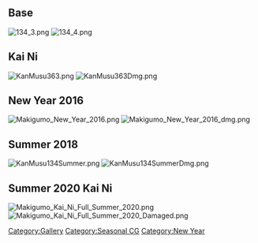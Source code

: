 ==Base==
[[File:134_3.png]] [[File:134_4.png]]

==Kai Ni==

[[File:KanMusu363.png]] [[File:KanMusu363Dmg.png]]

==New Year 2016==
[[File:Makigumo New Year 2016.png]] [[File:Makigumo New Year 2016 dmg.png]]

==Summer 2018==
[[File:KanMusu134Summer.png]] [[File:KanMusu134SummerDmg.png]]

==Summer 2020 Kai Ni==
[[File:Makigumo_Kai_Ni_Full_Summer_2020.png]] [[File:Makigumo_Kai_Ni_Full_Summer_2020_Damaged.png]]

[[Category:Gallery]] [[Category:Seasonal CG]] [[Category:New Year]]